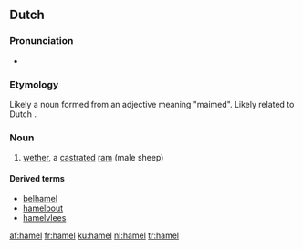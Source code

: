 ==Dutch==

===Pronunciation===
* {{audio|nl-hamel.ogg|hamel}}

===Etymology===
Likely a noun formed from an adjective meaning "maimed". Likely related to Dutch {{term|ham||bacon|lang=nl}}.

===Noun===
{{nl-noun|m|hamels|hameltje}}

# [[wether]], a [[castrate]]d [[ram]] (male sheep)

====Derived terms====
* [[belhamel]]
* [[hamelbout]]
* [[hamelvlees]]

[[af:hamel]]
[[fr:hamel]]
[[ku:hamel]]
[[nl:hamel]]
[[tr:hamel]]